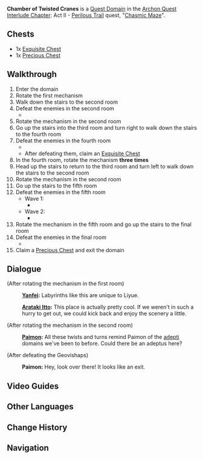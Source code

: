 {{Domain Infobox
|image        = Domain Chamber of Twisted Cranes.png
|type         = Quest
|description  = A Domain you discovered for the first time while trapped within [[The Chasm]]. It seems to have been sealed for a very long time indeed.
|quest        = Chasmic Maze
|quest_type   = Archon
|region       = Liyue
|area         = The Chasm: Underground Mines
|subarea      = The Chasm's Bed
|requiredAR   = 28
|recElements  = Hydro
}}
'''Chamber of Twisted Cranes''' is a [[Quest Domain]] in the [[Archon Quest]] [[Interlude Chapter]]: Act II - [[Perilous Trail]] quest, "[[Chasmic Maze]]".

==Chests==
* 1x [[Exquisite Chest]]
* 1x [[Precious Chest]]

==Walkthrough==
# Enter the domain
# Rotate the first mechanism
# Walk down the stairs to the second room
# Defeat the enemies in the second room
#*{{Enemy List|Pyro Slime*2;Large Pyro Slime|#*}}
# Rotate the mechanism in the second room
# Go up the stairs into the third room and turn right to walk down the stairs to the fourth room
# Defeat the enemies in the fourth room
#* {{Enemy List|Hilichurl Berserker*2;Pyro Hilichurl Shooter;Blazing Axe Mitachurl|#*}}
#* After defeating them, claim an [[Exquisite Chest]]
# In the fourth room, rotate the mechanism '''three times'''
# Head up the stairs to return to the third room and turn left to walk down the stairs to the second room
# Rotate the mechanism in the second room
# Go up the stairs to the fifth room
# Defeat the enemies in the fifth room
#* Wave 1: 
#** {{Enemy List|Hilichurl Grenadier*2;Blazing Axe Mitachurl|#*}}
#* Wave 2: 
#** {{Enemy|Large Pyro Slime|x=2}}
# Rotate the mechanism in the fifth room and go up the stairs to the final room
# Defeat the enemies in the final room
#* {{Enemy|Geovishap|text=Pyro Geovishap|x=2}}
# Claim a [[Precious Chest]] and exit the domain

==Dialogue==
{{Dialogue start}}
;(After rotating the mechanism in the first room)
:{{A|vo cyaq002 1 yanfei 03.ogg}} '''[[Yanfei]]:''' Labyrinths like this are unique to Liyue.
:{{A|vo cyaq002 1 itto 06.ogg}} '''[[Arataki Itto]]:''' This place is actually pretty cool. If we weren't in such a hurry to get out, we could kick back and enjoy the scenery a little.

;(After rotating the mechanism in the second room)
:{{A|vo cyaq002 1 paimon 08.ogg}} '''[[Paimon]]:''' All these twists and turns remind Paimon of the [[adepti]] domains we've been to before. Could there be an adeptus here?

;(After defeating the Geovishaps)
:{{A|vo cyaq002 1 paimon 09.ogg}} '''Paimon:''' Hey, look over there! It looks like an exit.
{{Dialogue end}}

==Video Guides==
{{EVT
|video1   = https://youtu.be/HC88Q6sx37E
|caption1 = Chamber of Twisted Cranes Guide
}}

==Other Languages==
{{Other Languages
|en      = Chamber of Twisted Cranes
|zhs     = 鹤径折旋之所
|zhs_rm  = Hè Jìng Shéxuán zhī Suǒ
|zht     = 鶴徑折旋之所
|zht_rm  = Hè Jìng Shéxuán zhī Suǒ
|zh_tl   = The Place Where the Crane's Path Twists and Turns
|ja      = 細径折旋の処
|ja_rm   = Saikeisessen no Tokoro{{Assumed}}
|ja_tl   = Place of Twisting Narrow Path
|ko      = 학이 굽이도는 곳
|ko_rm   = Hagi Gubidoneun Got
|ko_tl   = The Place Where the Crane Wind Around
|es      = Sendero Tortuoso de la Grulla
|es_tl   = Tortuous Path of the Crane
|fr      = Chemin tortueux des grues
|fr_tl   = Tortuous Path of the Cranes
|ru      = Танец журавлей
|ru_tl   = Dance of Cranes
|th      = สถานที่อันคดเคี้ยว
|th_rm   = 
|th_tl   = 
|vi      = Lối Mòn Khúc Khuỷu
|vi_tl   = 
|de      = Ort der sich windenden Kraniche
|de_tl   = Place of the Contorted Cranes
|id      = Di Mana Bangau Berbelok
|id_tl   = Where the Crane Turns
|pt      = Onde Garças se Entrelaçam
|pt_tl   = Where Herons Intertwine
}}

==Change History==
{{Change History|2.7}}

==Navigation==
{{Domain Navbox|Temporary}}